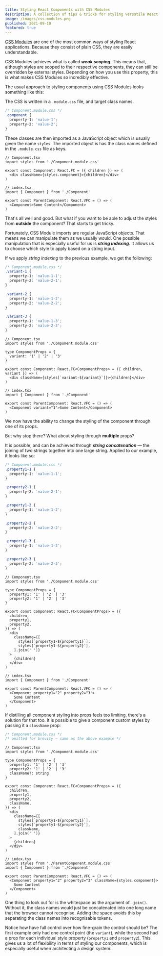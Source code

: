 ```yaml
---
title: Styling React Components with CSS Modules
description: A collection of tips & tricks for styling versatile React components using CSS Modules
image: /images/css-modules.png
published: 2021-09-10
featured: true
---
```


[CSS Modules](https://github.com/css-modules/css-modules) are one of the most common ways of styling React applications. Because they consist of plain CSS, they are easily understandable.

CSS Modules achieves what is called **_weak scoping_**. This means that, although styles are scoped to their respective components, they can still be overridden by external styles. Depending on how you use this property, this is what makes CSS Modules so incredibly effective.

The usual approach to styling components using CSS Modules looks something like this:

The CSS is written in a `.module.css` file, and target class names.

```css
/* Component.module.css */
.component {
  property-1: 'value-1';
  property-2: 'value-2';
}
```

These classes are then imported as a JavaScript object which is usually given the name `styles`. The imported object is has the class names defined in the `.module.css` file as keys.

```tsx
// Component.tsx
import styles from './Component.module.css'

export const Component: React.FC = ({ children }) => (
  <div className={styles.component}>{children}</div>
)
```

```tsx
// index.tsx
import { Component } from './Component'

export const ParentComponent: React.VFC = () => (
  <Component>Some Content</Component>
)
```

That's all well and good. But what if you want to be able to adjust the styles from **outside** the component? That starts to get tricky.

Fortunately, CSS Module imports are regular JavaScript objects. That means we can manipulate them as we usually would. One possible manipulation that is especially useful for us is **_string indexing_**. It allows us to choose which style to apply based on a string input.

If we apply _string indexing_ to the previous example, we get the following:

```css
/* Component.module.css */
.variant-1 {
  property-1: 'value-1-1';
  property-2: 'value-2-1';
}

.variant-2 {
  property-1: 'value-1-2';
  property-2: 'value-2-2';
}

.variant-3 {
  property-1: 'value-1-3';
  property-2: 'value-2-3';
}
```

```tsx
// Component.tsx
import styles from './Component.module.css'

type ComponentProps = {
  variant: '1' | '2' | '3'
}

export const Component: React.FC<ComponentProps> = ({ children, variant }) => (
  <div className={styles[`variant-${variant}`]}>{children}</div>
)
```

```tsx
// index.tsx
import { Component } from './Component'

export const ParentComponent: React.VFC = () => (
  <Component variant="1">Some Content</Component>
)
```

We now have the ability to change the styling of the component through one of its props.

But why stop there? What about styling through **multiple** props?

It is possible, and can be achieved through **_string concatenation_** — the joining of two strings together into one large string. Applied to our example, it looks like so:

```css
/* Component.module.css */
.property1-1 {
  property-1: 'value-1-1';
}

.property2-1 {
  property-2: 'value-2-1';
}

.property1-2 {
  property-1: 'value-1-2';
}

.property2-2 {
  property-2: 'value-2-2';
}

.property1-3 {
  property-1: 'value-1-3';
}

.property2-3 {
  property-2: 'value-2-3';
}
```

```tsx
// Component.tsx
import styles from './Component.module.css'

type ComponentProps = {
  property1: '1' | '2' | '3'
  property2: '1' | '2' | '3'
}

export const Component: React.FC<ComponentProps> = ({
  children,
  property1,
  property2,
}) => (
  <div
    className={[
      styles[`property1-${property1}`],
      styles[`property1-${property2}`],
    ].join(' ')}
  >
    {children}
  </div>
)
```

```tsx
// index.tsx
import { Component } from './Component'

export const ParentComponent: React.VFC = () => (
  <Component property1="2" property2="3">
    Some Content
  </Component>
)
```

If distilling all component styling into props feels too limiting, there's a solution for that too. It is possible to give a component custom styles by passing it a `className` prop:

```css
/* Component.module.css */
/* omitted for brevity — same as the above example */
```

```tsx
// Component.tsx
import styles from './Component.module.css'

type ComponentProps = {
  property1: '1' | '2' | '3'
  property2: '1' | '2' | '3'
  className?: string
}

export const Component: React.FC<ComponentProps> = ({
  children,
  property1,
  property2,
  className,
}) => (
  <div
    className={[
      styles[`property1-${property1}`],
      styles[`property1-${property2}`],
      className,
    ].join(' ')}
  >
    {children}
  </div>
)
```

```tsx
// index.tsx
import styles from './ParentComponent.module.css'
import { Component } from './Component'

export const ParentComponent: React.VFC = () => (
  <Component property1="2" property2="3" className={styles.component}>
    Some Content
  </Component>
)
```

One thing to look out for is the whitespace as the argument of `.join()`. Without it, the class names would just be concatenated into one long name that the browser cannot recognise. Adding the space avoids this by separating the class names into recognisable tokens.

Notice how have full control over how fine-grain the control should be? The first example only had one control point (the `variant`), while the second had a prop for each individual style property (`property1` and `property2`). This gives us a lot of flexibility in terms of styling our components, which is especially useful when architecting a design system.
